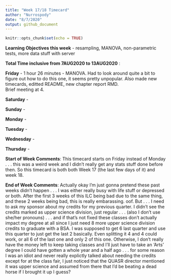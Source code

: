```yaml
---
title: "Week 17/18 Timecard"
author: "Nurrospody"
date: "8/7/2020"
output: github_document
---
```


```r
knitr::opts_chunk$set(echo = TRUE)
```

**Learning Objectives this week** - resampling, MANOVA, non-parametric tests, more data stuff with server

**Total Time inclusive from 7AUG2020 to 13AUG2020** : 

**Friday** - 1 hour 26 minutes - MANOVA.  Had to look around quite a bit to figure out how to do this one, it seems pretty unpopular.  Also made new timecards, editted README, new chapter report RMD.  
Brief meeting at 4.

**Saturday** -

**Sunday** - 

**Monday** - 

**Tuesday** - 

**Wednesday** -

**Thursday** - 


**Start of Week Comments**: This timecard starts on Friday instead of Monday . . . this was a weird week and I didn't really get any stats stuff done before then.  So this timecard is both both Week 17 (the last few days of it) and week 18.   

**End of Week Comments**: Actually okay I'm just gonna pretend these past weeks didn't happen . . . I was either really busy with life stuff or depressed or both.  After the first 3 weeks of this ILC being bad due to the same thing, and these 2 weeks being bad, this is really embarassing.  oof.  But . . . I need to ask my sponsor about my credits for my previous quarter.  I didn't see the credits marked as upper science division, just regular . . . (also I don't use she/her pronouns) . . . and if that's not fixed these classes don't actually impact my degree at all since I just need 8 more upper science division credits to graduate with a BSA.  I was supposed to get 6 last quarter and use this quarter to just get the last 2 basically.  Even splitting it 4 and 4 could work, or all 6 of the last one and only 2 of this one.  Otherwise, I don't really have the money left to keep taking classes and I'll just have to take an 'Arts' degree I could have gotten a whole year and a half ago . . . for some reason I was an idiot and never really explictly talked about needing the credits except for at the class fair, I just noticed that the QUASR director mentioned it was upper science and assumed from there that I'd be beating a dead horse if I brought it up I guess?


 
